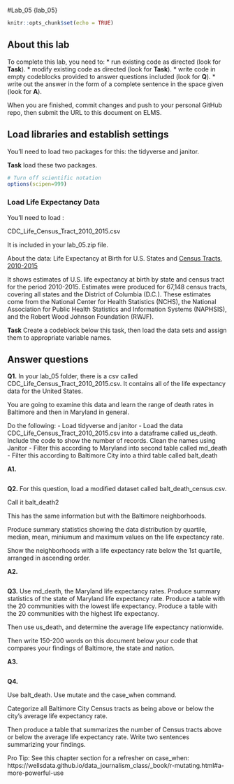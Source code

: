 #Lab_05  {lab_05}

```r
knitr::opts_chunk$set(echo = TRUE)
```

## About this lab

To complete this lab, you need to:
* run existing code as directed (look for **Task**).
* modify existing code as directed (look for **Task**).
* write code in empty codeblocks provided to answer questions included (look for **Q**).
* write out the answer in the form of a complete sentence in the space given (look for **A**).

When you are finished, commit changes and push to your personal GitHub repo, then submit the URL to this document on ELMS.

## Load libraries and establish settings

You'll need to load two packages for this: the tidyverse and janitor.

**Task** load these two packages.

```r
# Turn off scientific notation
options(scipen=999)

```

### Load Life Expectancy Data

You'll need to load :

CDC_Life_Census_Tract_2010_2015.csv

It is included in your lab_05.zip file.

About the data: 
Life Expectancy at Birth for U.S. States and [Census Tracts, 2010-2015](https://www.cdc.gov/nchs/data-visualization/life-expectancy/index.html) 

It shows estimates of U.S. life expectancy at birth by state and census tract for the period 2010-2015. Estimates were produced for 67,148 census tracts, covering all states and the District of Columbia (D.C.). These estimates come from the National Center for Health Statistics (NCHS), the National Association for Public Health Statistics and Information Systems (NAPHSIS), and the Robert Wood Johnson Foundation (RWJF).


**Task** Create a codeblock below this task, then load the data sets and assign them to appropriate variable names. 

## Answer questions

**Q1.** In your lab_05 folder, there is a csv called CDC_Life_Census_Tract_2010_2015.csv.  It contains all of the life expectancy data for the United States.

You are going to examine this data and learn the range of death rates in Baltimore and then in Maryland in general.

Do the following:
-  Load tidyverse and janitor
-  Load the data CDC_Life_Census_Tract_2010_2015.csv into a dataframe called us_death. 
Include the code to show the number of records. Clean the names using Janitor
-  Filter this according to Maryland into second table called md_death
-  Filter this according to Baltimore City into a third table called balt_death

**A1.**

```r



```

**Q2.** 
For this question, load a modified dataset called balt_death_census.csv.

Call it balt_death2

This has the same information but with the Baltimore neighborhoods. 

Produce summary statistics showing the data distribution by quartile, median, mean, miniumum and maximum values on the life expectancy rate.

Show the neighborhoods with a life expectancy rate below the 1st quartile, arranged in ascending order. 


**A2.** 
```r


  


```

**Q3.** Use md_death, the Maryland life expectancy rates.
Produce summary statistics of the state of Maryland life expectancy rate. 
Produce a table with the 20 communities with the lowest life expectancy. 
Produce a table with the 20 communities with the highest life expectancy. 

Then use us_death, and determine the average life expectancy nationwide.

Then write 150-200 words on this document below your code that compares your findings of Baltimore, the state and nation. 

**A3.**

```r



```

**Q4.**

Use balt_death. Use mutate and the case_when command.

Categorize all Baltimore City Census tracts as being above or below the city's average life expectancy rate. 

Then produce a table that summarizes the number of Census tracts above or below the average life expectancy rate. Write two sentences summarizing your findings.

Pro Tip: See this chapter section for a refresher on case_when: https://wellsdata.github.io/data_journalism_class/_book/r-mutating.html#a-more-powerful-use


```r




```



